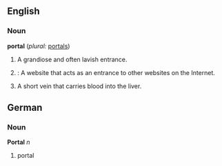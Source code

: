 ==English==

===Noun===
'''portal'''  (''plural:'' [[portals]])
# A grandiose and often lavish entrance.
# {{cattag|Internet}}: A website that acts as an entrance to other websites on the Internet.
# A short vein that carries blood into the liver.

==German==

===Noun===

'''Portal''' ''n''

# portal
